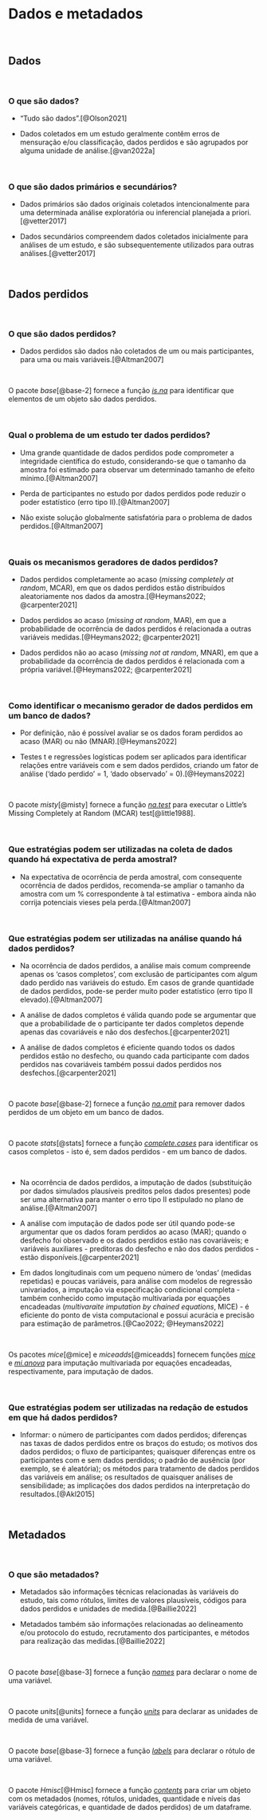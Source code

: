 # **Dados e metadados** {#dados-metadados}

<br>

## Dados

<br>

### O que são dados?

-   "Tudo são dados".[@Olson2021]

-   Dados coletados em um estudo geralmente contêm erros de mensuração e/ou classificação, dados perdidos e são agrupados por alguma unidade de análise.[@van2022a]

<br>

### O que são dados primários e secundários?

-   Dados primários são dados originais coletados intencionalmente para uma determinada análise exploratória ou inferencial planejada a priori.[@vetter2017]

-   Dados secundários compreendem dados coletados inicialmente para análises de um estudo, e são subsequentemente utilizados para outras análises.[@vetter2017]

<br>

## Dados perdidos {#dados-perdidos}

<br>

### O que são dados perdidos?

-   Dados perdidos são dados não coletados de um ou mais participantes, para uma ou mais variáveis.[@Altman2007]

<br>

::: {.infobox .Rlogo data-latex="{images/Rlogo}"}
O pacote *base*[@base-2] fornece a função [*is.na*](https://www.rdocumentation.org/packages/base/versions/3.6.2/topics/na) para identificar que elementos de um objeto são dados perdidos.
:::

<br>

### Qual o problema de um estudo ter dados perdidos?

-   Uma grande quantidade de dados perdidos pode comprometer a integridade científica do estudo, considerando-se que o tamanho da amostra foi estimado para observar um determinado tamanho de efeito mínimo.[@Altman2007]

-   Perda de participantes no estudo por dados perdidos pode reduzir o poder estatístico (erro tipo II).[@Altman2007]

-   Não existe solução globalmente satisfatória para o problema de dados perdidos.[@Altman2007]

<br>

### Quais os mecanismos geradores de dados perdidos?

-   Dados perdidos completamente ao acaso (*missing completely at random*, MCAR), em que os dados perdidos estão distribuídos aleatoriamente nos dados da amostra.[@Heymans2022; @carpenter2021]

-   Dados perdidos ao acaso (*missing at random*, MAR), em que a probabilidade de ocorrência de dados perdidos é relacionada a outras variáveis medidas.[@Heymans2022; @carpenter2021]

-   Dados perdidos não ao acaso (*missing not at random*, MNAR), em que a probabilidade da ocorrência de dados perdidos é relacionada com a própria variável.[@Heymans2022; @carpenter2021]

<br>

### Como identificar o mecanismo gerador de dados perdidos em um banco de dados?

-   Por definição, não é possível avaliar se os dados foram perdidos ao acaso (MAR) ou não (MNAR).[@Heymans2022]

-   Testes t e regressões logísticas podem ser aplicados para identificar relações entre variáveis com e sem dados perdidos, criando um fator de análise ('dado perdido' = 1, 'dado observado' = 0).[@Heymans2022]

<br>

::: {.infobox .Rlogo data-latex="{images/Rlogo}"}
O pacote *misty*[@misty] fornece a função [*na.test*](https://www.rdocumentation.org/packages/misty/versions/0.5.0/topics/na.test) para executar o Little's Missing Completely at Random (MCAR) test[@little1988].
:::

<br>

### Que estratégias podem ser utilizadas na coleta de dados quando há expectativa de perda amostral?

-   Na expectativa de ocorrência de perda amostral, com consequente ocorrência de dados perdidos, recomenda-se ampliar o tamanho da amostra com um % correspondente à tal estimativa - embora ainda não corrija potenciais vieses pela perda.[@Altman2007]

<br>

### Que estratégias podem ser utilizadas na análise quando há dados perdidos?

-   Na ocorrência de dados perdidos, a análise mais comum compreende apenas os 'casos completos', com exclusão de participantes com algum dado perdido nas variáveis do estudo. Em casos de grande quantidade de dados perdidos, pode-se perder muito poder estatístico (erro tipo II elevado).[@Altman2007]

-   A análise de dados completos é válida quando pode se argumentar que que a probabilidade de o participante ter dados completos depende apenas das covariáveis e não dos desfechos.[@carpenter2021]

-   A análise de dados completos é eficiente quando todos os dados perdidos estão no desfecho, ou quando cada participante com dados perdidos nas covariáveis também possui dados perdidos nos desfechos.[@carpenter2021]

<br>

::: {.infobox .Rlogo data-latex="{images/Rlogo}"}
O pacote *base*[@base-2] fornece a função [*na.omit*](https://www.rdocumentation.org/packages/base/versions/3.6.2/topics/na.fail) para remover dados perdidos de um objeto em um banco de dados.
:::

<br>

::: {.infobox .Rlogo data-latex="{images/Rlogo}"}
O pacote *stats*[@stats] fornece a função [*complete.cases*](https://www.rdocumentation.org/packages/stats/versions/3.6.2/topics/complete.cases) para identificar os casos completos - isto é, sem dados perdidos - em um banco de dados.
:::

<br>

-   Na ocorrência de dados perdidos, a imputação de dados (substituição por dados simulados plausíveis preditos pelos dados presentes) pode ser uma alternativa para manter o erro tipo II estipulado no plano de análise.[@Altman2007]

-   A análise com imputação de dados pode ser útil quando pode-se argumentar que os dados foram perdidos ao acaso (MAR); quando o desfecho foi observado e os dados perdidos estão nas covariáveis; e variáveis auxiliares - preditoras do desfecho e não dos dados perdidos - estão disponíveis.[@carpenter2021]

-   Em dados longitudinais com um pequeno número de 'ondas' (medidas repetidas) e poucas variáveis, para análise com modelos de regressão univariados, a imputação via especificação condicional completa - também conhecido como imputação multivariada por equações encadeadas (*multivaraite imputation by chained equations*, MICE) - é eficiente do ponto de vista computacional e possui acurácia e precisão para estimação de parâmetros.[@Cao2022; @Heymans2022]

<br>

::: {.infobox .Rlogo data-latex="{images/Rlogo}"}
Os pacotes *mice*[@mice] e *miceadds*[@miceadds] fornecem funções [*mice*](https://www.rdocumentation.org/packages/mice/versions/3.16.0/topics/mice) e [*mi.anova*](https://www.rdocumentation.org/packages/miceadds/versions/3.16-18/topics/mi.anova) para imputação multivariada por equações encadeadas, respectivamente, para imputação de dados.
:::

<br>

### Que estratégias podem ser utilizadas na redação de estudos em que há dados perdidos?

-   Informar: o número de participantes com dados perdidos; diferenças nas taxas de dados perdidos entre os braços do estudo; os motivos dos dados perdidos; o fluxo de participantes; quaisquer diferenças entre os participantes com e sem dados perdidos; o padrão de ausência (por exemplo, se é aleatória); os métodos para tratamento de dados perdidos das variáveis em análise; os resultados de quaisquer análises de sensibilidade; as implicações dos dados perdidos na interpretação do resultados.[@Akl2015]

<br>

## Metadados

<br>

### O que são metadados?

-   Metadados são informações técnicas relacionadas às variáveis do estudo, tais como rótulos, limites de valores plausíveis, códigos para dados perdidos e unidades de medida.[@Baillie2022]

-   Metadados também são informações relacionadas ao delineamento e/ou protocolo do estudo, recrutamento dos participantes, e métodos para realização das medidas.[@Baillie2022]

<br>

::: {.infobox .Rlogo data-latex="{images/Rlogo}"}
O pacote *base*[@base-3] fornece a função [*names*](https://www.rdocumentation.org/packages/base/versions/3.6.2/topics/names) para declarar o nome de uma variável.
:::

<br>

::: {.infobox .Rlogo data-latex="{images/Rlogo}"}
O pacote *units*[@units] fornece a função [*units*](https://www.rdocumentation.org/packages/units/versions/0.8-3/topics/units) para declarar as unidades de medida de uma variável.
:::

<br>

::: {.infobox .Rlogo data-latex="{images/Rlogo}"}
O pacote *base*[@base-3] fornece a função [*labels*](https://www.rdocumentation.org/packages/base/versions/3.6.2/topics/labels) para declarar o rótulo de uma variável.
:::

<br>

::: {.infobox .Rlogo data-latex="{images/Rlogo}"}
O pacote *Hmisc*[@Hmisc] fornece a função [*contents*](https://www.rdocumentation.org/packages/Hmisc/versions/5.1-0/topics/contents) para criar um objeto com os metadados (nomes, rótulos, unidades, quantidade e níveis das variáveis categóricas, e quantidade de dados perdidos) de um dataframe.
:::

<br>
